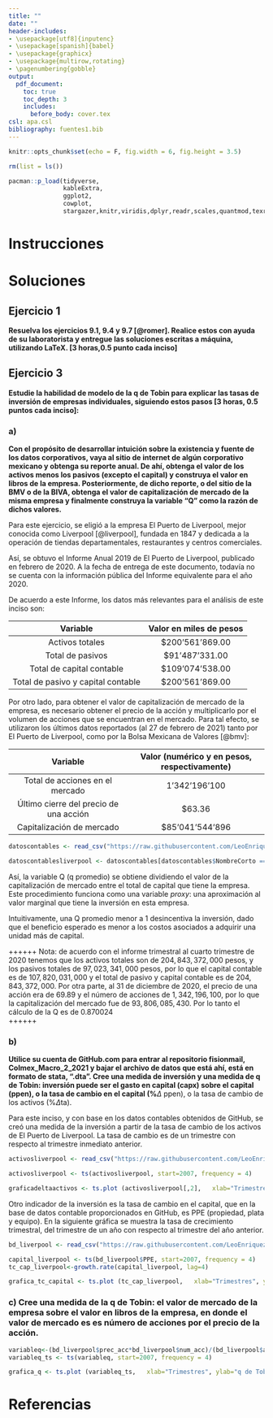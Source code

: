 ```yaml
---
title: ""
date: ""
header-includes:
- \usepackage[utf8]{inputenc}
- \usepackage[spanish]{babel}
- \usepackage{graphicx}
- \usepackage{multirow,rotating}
- \pagenumbering{gobble} 
output: 
  pdf_document:
    toc: true
    toc_depth: 3
    includes:
      before_body: cover.tex
csl: apa.csl
bibliography: fuentes1.bib
---
```


```{=tex}
\pagenumbering{gobble}
\pagenumbering{arabic}
```
```r
knitr::opts_chunk$set(echo = F, fig.width = 6, fig.height = 3.5)
```

```r

rm(list = ls())

pacman::p_load(tidyverse,
               kableExtra,
               ggplot2,
               cowplot,
               stargazer,knitr,viridis,dplyr,readr,scales,quantmod,texreg,tinytex, tidyr, imager,lubridate,tseries, astsa, growthrates, tis, dynlm, readxl )
```

\newpage

# Instrucciones

```{=tex}
\begin{enumerate}

\item Resuelva los ejercicios 9.1, 9.4 y 9.7 (5a edición). Realice estos con ayuda de su laboratorista y entregue las soluciones escritas a máquina, utilizando LaTeX. [3 horas,0.5 punto cada inciso]

\item Estudie los determinantes de la inversión agregada en México siguiendo estos pasos: [3 horas, 0.5 puntos cada inciso]

\begin{enumerate}

\item Obtenga, del Inegi, datos DESESTACIONALIZADOS para México del consumo ``C'', datos de ``I'', la inversióm privada (inversión fija bruta), y de ``Y'', el PIB, entre 1980 y 2018/III, A FRECUENCIA TRIMESTRAL, EN TÉRMINOS REALES. (Si encuentra varias series pero ninguna cubre el periodo completo, tome una decisión ejecutiva para ``unir'' las series.)

\item Grafique la relación entre I y Y, es decir, grafique los puntos (\%$\Delta Y_t$,\%$\Delta I_t$) poniendo la inversión en el eje la ordenadas.

\item Calcule la volatilidad de las tres series de tasas de crecimiento (\%$\Delta I$, \%$\Delta C$ y \%$\Delta Y$) y explique cuál es más volatil.

\item Obtenga, del banco de México, datos sobre las tasas de interés reales ($r^r$) de la economía $r^r=r^n-\pi$, es decir, la tasa de interés nominal, menos la tasa de inflación esperada (en cuyo caso se trata de la tasa de interés real ``ex-ante''), o menos la tasa de inflación observada (en cuyo caso se trata de la ``ex-post'').

\item Estime una serie de modelos lineales con el objetivo de averiguar qué variables predicen la tasa de crecimiento de la inversión $\Delta$\%$I_t$. Utilice valores corrientes y rezagados del crecimiento en el producto, de la tasa de interés real, valores rezagados de la propia tasa de cambio en la inversión y combinaciones de estas variables. 

\item Estime otra serie de modelos lineales con el objetivo de averiguar qué variables predicen la tasa de crecimiento de la inversión $\Delta$\%$I_t$: a las especificaciones del inciso anterior, agregue valores corrientes y/o rezagados de {\it la confianza empresarial} del Inegi además de tambíen estimar su efecto por si sólas. 

\item Interprete los resultados. 

\end{enumerate}

\item Estudie la habilidad de modelo de la $q$ de Tobin para explicar las tasas de inversión de empresas individuales, siguiendo estos pasos [3 horas, 0.5 puntos cada inciso]:

\begin{enumerate}

\item Con el propósito de desarrollar intuición sobre la existencia y fuente de los datos corporativos, vaya al sitio de internet de algún corporativo mexicano y obtenga su reporte anual. De ahí, obtenga el valor de los activos menos los pasivos (excepto el capital) y construya el valor en libros de la empresa. Posteriormente, de dicho reporte, o del sitio de la BMV o de la BIVA, obtenga el valor de capitalización de mercado de la misma empresa y finalmente construya la variable ``Q'' como la razón de dichos valores.

\item Utilice su cuenta de GitHub.com para entrar al repositorio fisionmail, Colmex\_Macro\_2\_2021 y bajar el archivo de datos que está ahí, está en formato de stata,  ``.dta''. Cree una medida de inversión y una medida de q de Tobin: inversión puede ser el gasto en capital (capx) sobre el capital (ppen), o la tasa de cambio en el capital (\%$\Delta$ ppen), o la tasa de cambio de los activos (\%$\Delta$ta). 

\item Cree una medida de la q de Tobin: el  valor de mercado de la empresa sobre el valor en libros de la empresa, en donde el valor de mercado es es número de acciones por el precio de la acción.

\item Estime los coeficientes de una relación lineal entre la tasa de inversión en un periodo y la q de tobin en el mismo o en el periodo inmediato anterior. 

\item Produzca un estimado del coeficiente del costo de ajuste. 

\item Explique, suponiendo que la función de costo de ajuste es cuadrática (es decir $C_t=b(I_t/K_t)^2K_t $), qué implican los resultados de sus regresiones sobre el costo de ajuste relativo al capital total para una inversión de 30\% del capital total y qué implican los resultados para el tiempo que le tomaría a una empresa recorrer la mitad mitad del camino entre el capital que tiene, $K$, y el que quisiera tener $K^*$.

\item Simule una relación lineal $Y=a+bX+\epsilon$ y cree dos variables con error de medición $\tilde{X}=X+\tilde{\epsilon}$ and also $\tilde{\tilde{X}}=X-c{\epsilon}$. Luego estime tres relaciones lineales, la de $Y$ con $X$, la de $Y$ con $\tilde{X}$ y la de $Y$ con $\tilde{\tilde{X}}$, explicando los resultados que obtenga y relacionandolos con los hayazgos del inciso anterior.

\item Estime los coeficientes de una relación lineal entre la tasa de inversión en un periodo, la $q$ de Tobin en el mismo o en el periodo inmediato anterior, y el flujo de efectivo o las ganancias netas. Interprete los resultados contrastándolos con los resultados que obtuvo anteriormente.


\end{enumerate}

\item Proponga una mejora al archivo Diccionario de Economía utilizando github.

\end{enumerate}
```
\newpage

# Soluciones

## Ejercicio 1

**Resuelva los ejercicios 9.1, 9.4 y 9.7 [@romer]. Realice estos con ayuda de su laboratorista y entregue las soluciones escritas a máquina, utilizando LaTeX. [3 horas,0.5 punto cada inciso]**

## Ejercicio 3

**Estudie la habilidad de modelo de la q de Tobin para explicar las tasas de inversión de empresas individuales, siguiendo estos pasos [3 horas, 0.5 puntos cada inciso]:**

### a)

**Con el propósito de desarrollar intuición sobre la existencia y fuente de los datos corporativos, vaya al sitio de internet de algún corporativo mexicano y obtenga su reporte anual. De ahí, obtenga el valor de los activos menos los pasivos (excepto el capital) y construya el valor en libros de la empresa. Posteriormente, de dicho reporte, o del sitio de la BMV o de la BIVA, obtenga el valor de capitalización de mercado de la misma empresa y finalmente construya la variable "Q" como la razón de dichos valores.**

Para este ejercicio, se eligió a la empresa El Puerto de Liverpool, mejor conocida como Liverpool [@liverpool], fundada en 1847 y dedicada a la operación de tiendas departamentales, restaurantes y centros comerciales.

Así, se obtuvo el Informe Anual 2019 de El Puerto de Liverpool, publicado en febrero de 2020. A la fecha de entrega de este documento, todavía no se cuenta con la información pública del Informe equivalente para el año 2020.

De acuerdo a este Informe, los datos más relevantes para el análisis de este inciso son:

```{=tex}
\begin{center}
\textbf{Cuadro 3.1. Situación financiera de El Puerto de Liverpool, 2019}
\end{center}
```
|              Variable              | Valor en miles de pesos |
|:----------------------------------:|:-----------------------:|
|          Activos totales           |    \$200'561'869.00     |
|          Total de pasivos          |     \$91'487'331.00     |
|     Total de capital contable      |    \$109'074'538.00     |
| Total de pasivo y capital contable |    \$200'561'869.00     |


     


Por otro lado, para obtener el valor de capitalización de mercado de la empresa, es necesario obtener el precio de la acción y multiplicarlo por el volumen de acciones que se encuentran en el mercado. Para tal efecto, se utilizaron los últimos datos reportados (al 27 de febrero de 2021) tanto por El Puerto de Liverpool, como por la Bolsa Mexicana de Valores [@bmv]:

```{=tex}
\begin{center}
\textbf{Cuadro 3.2. Volumen, precio unitario de acciones y capitalización de mercado de El Puerto de Liverpool al 21/02/2021}
\end{center}
```
|                Variable                | Valor (numérico y en pesos, respectivamente) |
|:--------------------------------------:|:--------------------------------------------:|
|    Total de acciones en el mercado     |                1'342'196'100                 |
| Último cierre del precio de una acción |                   \$63.36                    |
|       Capitalización de mercado        |               \$85'041'544'896               |

```r

datoscontables <- read_csv("https://raw.githubusercontent.com/LeoEnriquez/TareasMacro2/Tarea-2/Datos%20Tarea%202/datoscontables.csv")

datoscontablesliverpool <- datoscontables[datoscontables$NombreCorto == "LIVERPOOL",]
```

Así, la variable Q (q promedio) se obtiene dividiendo el valor de la capitalización de mercado entre el total de capital que tiene la empresa. Este procedimiento funciona como una variable *proxy*: una aproximación al valor marginal que tiene la inversión en esta empresa.

\setcounter{equation}{0}

```{=tex}
\begin{equation}
Q = \frac{Valor\;total\;de\;la\;empresa}{Capital\;total\;de\;la\;empresa} = \frac{V}{K} = \frac{85'041'544'896}{109'074'538'000}  = 0.7796
\end{equation}
```
Intuitivamente, una Q promedio menor a 1 desincentiva la inversión, dado que el beneficio esperado es menor a los costos asociados a adquirir una unidad más de capital.

++++++
Nota: de acuerdo con el informe trimestral al cuarto trimestre de 2020 tenemos que los activos totales son de $204,843,372,000$ pesos, y los pasivos totales de $97,023,341,000$ pesos, por lo que el capital contable es de $107,820,031,000$ y el total de pasivo y capital contable es de $204,843,372,000$. Por otra parte, al 31 de diciembre de 2020, el precio de una acción era de $69.89$ y el número de acciones de $1,342,196,100$, por lo que la capitalización del mercado fue de $93,806,085,430$. Por lo tanto el cálculo de la Q es de $0.870024$  
++++++


### b)

**Utilice su cuenta de GitHub.com para entrar al repositorio fisionmail, Colmex_Macro_2\_2021 y bajar el archivo de datos que está ahí, está en formato de stata, ".dta". Cree una medida de inversión y una medida de q de Tobin: inversión puede ser el gasto en capital (capx) sobre el capital (ppen), o la tasa de cambio en el capital (%**$\Delta$ ppen), o la tasa de cambio de los activos (%$\Delta$ta).

Para este inciso, y con base en los datos contables obtenidos de GitHub, se creó una medida de la inversión a partir de la tasa de cambio de los activos de El Puerto de Liverpool. La tasa de cambio es de un trimestre con respecto al trimestre inmediato anterior. 

```r

activosliverpool <- read_csv("https://raw.githubusercontent.com/LeoEnriquez/TareasMacro2/Tarea-2/Datos%20Tarea%202/activosliverpool.csv")

activosliverpool <- ts(activosliverpool, start=2007, frequency = 4)

```

```r
graficadeltaactivos <- ts.plot (activosliverpool[,2],   xlab="Trimestres", ylab="Tasa de crecimiento", main="Gráfica 3.3. Tasa de crecimiento del valor de los activos\n de El Puerto de Liverpool, 2007 - 2017", col = "red", lwd=2)

```


Otro indicador de la inversión es la tasa de cambio en el capital, que en la base de datos contable proporcionados en GitHub, es PPE (propiedad, plata y equipo). En la siguiente gráfica se muestra la tasa de crecimiento trimestral, del trimestre de un año con respecto al trimestre del año anterior.  

```r

bd_liverpool <- read_csv("https://raw.githubusercontent.com/LeoEnriquez/TareasMacro2/Tarea-2/Datos%20Tarea%202/bd_liverpool.csv")

capital_liverpool <- ts(bd_liverpool$PPE, start=2007, frequency = 4)
tc_cap_liverpool<-growth.rate(capital_liverpool, lag=4)
```


```r
grafica_tc_capital <- ts.plot (tc_cap_liverpool,   xlab="Trimestres", ylab="Tasa de crecimiento", main="Gráfica 3.4. Tasa de crecimiento del valor del capital\n de El Puerto de Liverpool, 2007 - 2017", col = "red", lwd=2)

```


### c)  Cree una medida de la q de Tobin: el  valor de mercado de la empresa sobre el valor en libros de la empresa, en donde el valor de mercado es es número de acciones por el precio de la acción.


```r
variableq<-(bd_liverpool$prec_acc*bd_liverpool$num_acc)/(bd_liverpool$activ_t-bd_liverpool$pasiv_t)
variableq_ts <- ts(variableq, start=2007, frequency = 4)

```

```r
grafica_q <- ts.plot (variableq_ts,   xlab="Trimestres", ylab="q de Tobin", main="Gráfica 3.5. Medida de la q de Tobin\n de El Puerto de Liverpool, 2007 - 2017", col = "red", lwd=2)
```








# Referencias

<!-- <div id="refs"></div> -->
